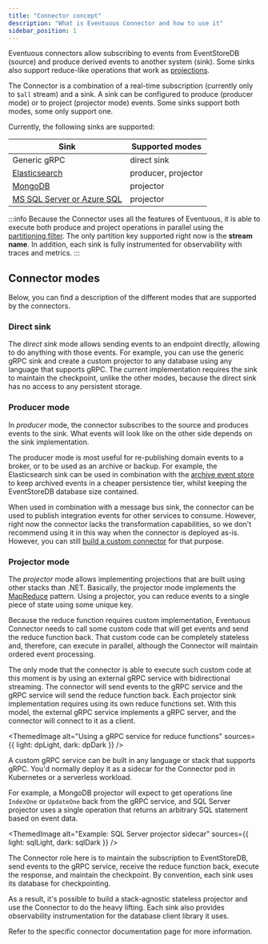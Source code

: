 ```yaml
---
title: "Connector concept"
description: "What is Eventuous Connector and how to use it"
sidebar_position: 1
---
```


Eventuous connectors allow subscribing to events from EventStoreDB (source) and produce derived events to another system (sink). Some sinks also support reduce-like operations that work as [projections](https://eventuous.dev/docs/read-models/rm-concept).

The Connector is a combination of a real-time subscription (currently only to `$all` stream) and a sink. A sink can be configured to produce (producer mode) or to project (projector mode) events. Some sinks support both modes, some only support one.

Currently, the following sinks are supported:

| Sink                                          | Supported modes     |
|-----------------------------------------------|---------------------|
| Generic gRPC                                  | direct sink         |
| [Elasticsearch](sinks/elasticsearch)          | producer, projector |
| [MongoDB](sinks/mongodb)                      | projector           |
| [MS SQL Server or Azure SQL](sinks/sqlserver) | projector           |

:::info
Because the Connector uses all the features of Eventuous, it is able to execute both produce and project
operations in parallel using the [partitioning filter](https://eventuous.dev/docs/subscriptions/pipes/#partitioning-filter). The only
partition key supported right now is the **stream name**. In addition, each sink is fully instrumented for
observability with traces and metrics.
:::

## Connector modes

Below, you can find a description of the different modes that are supported by the connectors.

### Direct sink

The _direct sink_ mode allows sending events to an endpoint directly, allowing to do anything with those events. For example, you can use the generic gRPC sink and create a custom projector to any database using any language that supports gRPC. The current implementation requires the sink to maintain the checkpoint, unlike the other modes, because the direct sink has no access to any persistent storage.

### Producer mode

In _producer_ mode, the connector subscribes to the source and produces events to the sink. What events will
look like on the other side depends on the sink implementation.

The producer mode is most useful for re-publishing domain events to a broker, or to be used as
an archive or backup. For example, the Elasticsearch sink can be used in combination with
the [archive event store](https://eventuous.dev/docs/persistence/aggregate-store/#multi-tier-store) to keep archived events in a cheaper
persistence tier, whilst keeping the EventStoreDB database size contained.

When used in combination with a message bus sink, the connector can be used to publish integration events for
other services to consume. However, right now the connector lacks the transformation capabilities, so we don't
recommend using it in this way when the connector is deployed as-is. However, you can
still [build a custom connector](custom-connector) for that purpose.

### Projector mode

The _projector_ mode allows implementing projections that are built using other stacks than .NET. Basically,
the projector mode implements the [MapReduce](https://en.wikipedia.org/wiki/MapReduce) pattern. Using a
projector, you can reduce events to a single piece of state using some unique key.

Because the reduce function requires custom implementation, Eventuous Connector needs to call some custom code
that will get events and send the reduce function back. That custom code can be completely stateless and,
therefore, can execute in parallel, although the Connector will maintain ordered event processing.

The only mode that the connector is able to execute such custom code at this moment is by using an external
gRPC service with bidirectional streaming. The connector will send events to the gRPC service and the gRPC
service will send the reduce function back. Each projector sink implementation requires using its own reduce
functions set. With this model, the external gRPC service implements a gRPC server, and the connector will
connect to it as a client.

<ThemedImage
    alt="Using a gRPC service for reduce functions"
    sources={{
        light: dpLight,
        dark: dpDark
    }}
/>

A custom gRPC service can be built in any language or stack that supports gRPC. You'd normally deploy it as a
sidecar for the Connector pod in Kubernetes or a serverless workload.

For example, a MongoDB projector will expect to get operations line `IndexOne` or `UpdateOne` back from the
gRPC service, and SQL Server projector uses a single operation that returns an arbitrary SQL statement based
on event data.

<ThemedImage
    alt="Example: SQL Server projector sidecar"
    sources={{
        light: sqlLight,
        dark: sqlDark
    }}
/>

The Connector role here is to maintain the subscription to EventStoreDB, send events to the gRPC service,
receive the reduce function back, execute the response, and maintain the checkpoint. By convention, each sink
uses its database for checkpointing.

As a result, it's possible to build a stack-agnostic stateless projector and use the Connector to do the heavy
lifting. Each sink also provides observability instrumentation for the database client library it uses.

Refer to the specific connector documentation page for more information.

